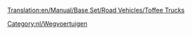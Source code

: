 [[Translation:en/Manual/Base Set/Road Vehicles/Toffee Trucks]]

{{nl/Wegvoertuig|name     = MightyMover Toffeetruck
  |img      =en/MightyMover toffee.png|price    = £4.798 (€ 9.596)
  |speed    = 48 km/h
  |annual   = £421 (€ 842)
  |designed = 1935
  |life     = 15
  |capacity = 17 ton toffee
}}
{{nl/Wegvoertuig|name     = Powernaught Toffeetruck
  |img      =en/Powernaught toffee.png|price    = £6.029 (€ 12.058)
  |speed    = 88 km/h
  |annual   = £787 (€ 1.574)
  |designed = 1977
  |life     = 15
  |capacity = 19 ton toffee
}}
{{nl/Wegvoertuig|name     = Wizzowow Toffeetruck
  |img      =en/Wizzowow toffee.png|price    = £6.439 (€ 12.878)
  |speed    = 112 Km/h
  |annual   = £1.125 (€ 2.250)
  |designed = 2014
  |life     = 15
  |capacity = 22 ton toffee
}}

[[Category:nl/Wegvoertuigen]]